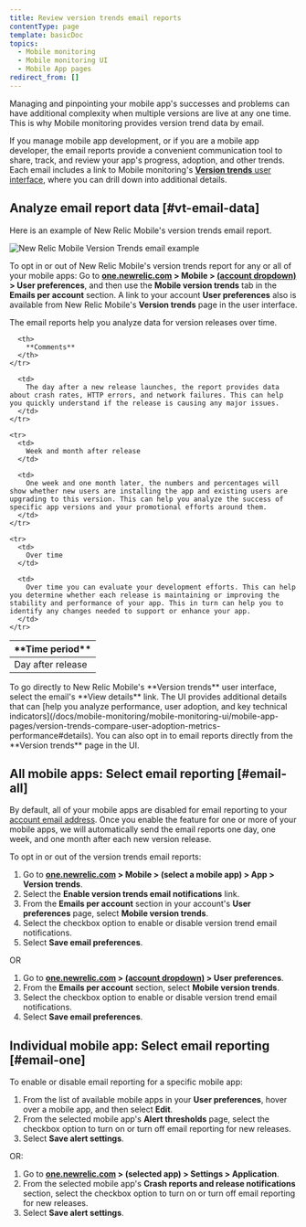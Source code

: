 ```yaml
---
title: Review version trends email reports
contentType: page
template: basicDoc
topics:
  - Mobile monitoring
  - Mobile monitoring UI
  - Mobile App pages
redirect_from: []
---
```


Managing and pinpointing your mobile app's successes and problems can have additional complexity when multiple versions are live at any one time. This is why Mobile monitoring provides version trend data by email.

If you manage mobile app development, or if you are a mobile app developer, the email reports provide a convenient communication tool to share, track, and review your app's progress, adoption, and other trends. Each email includes a link to Mobile monitoring's [**Version trends** user interface](/docs/mobile-monitoring/mobile-monitoring-ui/mobile-app-pages/version-trends-compare-user-adoption-metrics-performance), where you can drill down into additional details.

## Analyze email report data [#vt-email-data]

Here is an example of New Relic Mobile's version trends email report.

![New Relic Mobile Version Trends email example](./images/email-mobile-version-trends.png "New Relic Mobile Version Trends email example")

To opt in or out of New Relic Mobile's version trends report for any or all of your mobile apps: Go to **[one.newrelic.com](https://one.newrelic.com/) > Mobile > [(account dropdown)](/docs/accounts-partnerships/education/getting-started-new-relic/glossary#account-dropdown) > User preferences**, and then use the **Mobile version trends** tab in the **Emails per account** section. A link to your account **User preferences** also is available from New Relic Mobile's **Version trends** page in the user interface.

The email reports help you analyze data for version releases over time.

<Table>
  <thead>
    <tr>
      <th style={{ width: "200px" }}>
        **Time period**
      </th>

      <th>
        **Comments**
      </th>
    </tr>
  </thead>

  <tbody>
    <tr>
      <td>
        Day after release
      </td>

      <td>
        The day after a new release launches, the report provides data about crash rates, HTTP errors, and network failures. This can help you quickly understand if the release is causing any major issues.
      </td>
    </tr>

    <tr>
      <td>
        Week and month after release
      </td>

      <td>
        One week and one month later, the numbers and percentages will show whether new users are installing the app and existing users are upgrading to this version. This can help you analyze the success of specific app versions and your promotional efforts around them.
      </td>
    </tr>

    <tr>
      <td>
        Over time
      </td>

      <td>
        Over time you can evaluate your development efforts. This can help you determine whether each release is maintaining or improving the stability and performance of your app. This in turn can help you to identify any changes needed to support or enhance your app.
      </td>
    </tr>
  </tbody>
</Table>

<Callout variant="tip">
  To go directly to New Relic Mobile's **Version trends** user interface, select the email's **View details** link. The UI provides additional details that can [help you analyze performance, user adoption, and key technical indicators](/docs/mobile-monitoring/mobile-monitoring-ui/mobile-app-pages/version-trends-compare-user-adoption-metrics-performance#details). You can also opt in to email reports directly from the **Version trends** page in the UI.
</Callout>

## All mobile apps: Select email reporting [#email-all]

By default, all of your mobile apps are disabled for email reporting to your [account email address](/docs/accounts-partnerships/accounts/account-maintenance/account-email-settings). Once you enable the feature for one or more of your mobile apps, we will automatically send the email reports one day, one week, and one month after each new version release.

To opt in or out of the version trends email reports:

1. Go to **[one.newrelic.com](one.newrelic.com) > Mobile > (select a mobile app) > App > Version trends**.
2. Select the **Enable version trends email notifications** link.
3. From the **Emails per account** section in your account's **User preferences** page, select **Mobile version trends**.
4. Select the checkbox option to enable or disable version trend email notifications.
5. Select **Save email preferences**.

OR

1. Go to **[one.newrelic.com](https://one.newrelic.com) > [(account dropdown)](/docs/accounts-partnerships/education/getting-started-new-relic/glossary#account-dropdown) > User preferences**.
2. From the **Emails per account** section, select **Mobile version trends**.
3. Select the checkbox option to enable or disable version trend email notifications.
4. Select **Save email preferences**.

## Individual mobile app: Select email reporting [#email-one]

To enable or disable email reporting for a specific mobile app:

1. From the list of available mobile apps in your **User preferences**, hover over a mobile app, and then select **Edit**.
2. From the selected mobile app's **Alert thresholds** page, select the checkbox option to turn on or turn off email reporting for new releases.
3. Select **Save alert settings**.

OR:

1. Go to **[one.newrelic.com](https://one.newrelic.com) > (selected app) > Settings > Application**.
2. From the selected mobile app's **Crash reports and release notifications** section, select the checkbox option to turn on or turn off email reporting for new releases.
3. Select **Save alert settings**.
